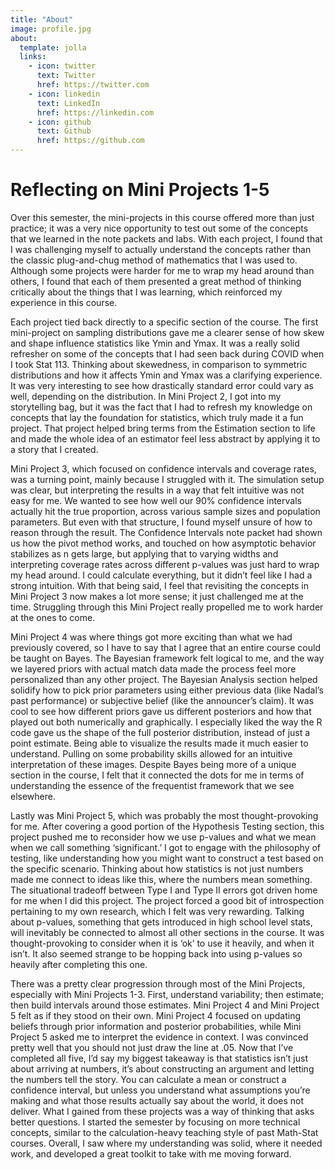 ```yaml
---
title: "About"
image: profile.jpg
about:
  template: jolla
  links:
    - icon: twitter
      text: Twitter
      href: https://twitter.com
    - icon: linkedin
      text: LinkedIn
      href: https://linkedin.com
    - icon: github
      text: Github
      href: https://github.com
---
```


# Reflecting on Mini Projects 1-5

Over this semester, the mini-projects in this course offered more than just practice; it was a very nice opportunity to test out some of the concepts that we learned in the note packets and labs. With each project, I found that I was challenging myself to actually understand the concepts rather than the classic plug-and-chug method of mathematics that I was used to. Although some projects were harder for me to wrap my head around than others, I found that each of them presented a great method of thinking critically about the things that I was learning, which reinforced my experience in this course.

Each project tied back directly to a specific section of the course. The first mini-project on sampling distributions gave me a clearer sense of how skew and shape influence statistics like Ymin and Ymax. It was a really solid refresher on some of the concepts that I had seen back during COVID when I took Stat 113. Thinking about skewedness, in comparison to symmetric distributions and how it affects Ymin and Ymax was a clarifying experience. It was very interesting to see how drastically standard error could vary as well, depending on the distribution. In Mini Project 2, I got into my storytelling bag, but it was the fact that I had to refresh my knowledge on concepts that lay the foundation for statistics, which truly made it a fun project. That project helped bring terms from the Estimation section to life and made the whole idea of an estimator feel less abstract by applying it to a story that I created.

Mini Project 3, which focused on confidence intervals and coverage rates, was a turning point, mainly because I struggled with it. The simulation setup was clear, but interpreting the results in a way that felt intuitive was not easy for me. We wanted to see how well our 90% confidence intervals actually hit the true proportion, across various sample sizes and population parameters. But even with that structure, I found myself unsure of how to reason through the result. The Confidence Intervals note packet had shown us how the pivot method works, and touched on how asymptotic behavior stabilizes as n gets large, but applying that to varying widths and interpreting coverage rates across different p-values was just hard to wrap my head around. I could calculate everything, but it didn’t feel like I had a strong intuition. With that being said, I feel that revisiting the concepts in Mini Project 3 now makes a lot more sense; it just challenged me at the time. Struggling through this Mini Project really propelled me to work harder at the ones to come.

Mini Project 4 was where things got more exciting than what we had previously covered, so I have to say that I agree that an entire course could be taught on Bayes. The Bayesian framework felt logical to me, and the way we layered priors with actual match data made the process feel more personalized than any other project. The Bayesian Analysis section helped solidify how to pick prior parameters using either previous data (like Nadal’s past performance) or subjective belief (like the announcer’s claim). It was cool to see how different priors gave us different posteriors and how that played out both numerically and graphically. I especially liked the way the R code gave us the shape of the full posterior distribution, instead of just a point estimate. Being able to visualize the results made it much easier to understand. Pulling on some probability skills allowed for an intuitive interpretation of these images. Despite Bayes being more of a unique section in the course, I felt that it connected the dots for me in terms of understanding the essence of the frequentist framework that we see elsewhere. 

Lastly was Mini Project 5, which was probably the most thought-provoking for me. After covering a good portion of the Hypothesis Testing section, this project pushed me to reconsider how we use p-values and what we mean when we call something ‘significant.’ I got to engage with the philosophy of testing, like understanding how you might want to construct a test based on the specific scenario. Thinking about how statistics is not just numbers made me connect to ideas like this, where the numbers mean something. The situational tradeoff between Type I and Type II errors got driven home for me when I did this project. The project forced a good bit of introspection pertaining to my own research, which I felt was very rewarding. Talking about p-values, something that gets introduced in high school level stats, will inevitably be connected to almost all other sections in the course. It was thought-provoking to consider when it is ‘ok’ to use it heavily, and when it isn’t. It also seemed strange to be hopping back into using p-values so heavily after completing this one. 

There was a pretty clear progression through most of the Mini Projects, especially with Mini Projects 1-3. First, understand variability; then estimate; then build intervals around those estimates. Mini Project 4 and Mini Project 5 felt as if they stood on their own. Mini Project 4 focused on updating beliefs through prior information and posterior probabilities, while Mini Project 5 asked me to interpret the evidence in context. I was convinced pretty well that you should not just draw the line at .05. Now that I’ve completed all five, I’d say my biggest takeaway is that statistics isn’t just about arriving at numbers, it’s about constructing an argument and letting the numbers tell the story. You can calculate a mean or construct a confidence interval, but unless you understand what assumptions you’re making and what those results actually say about the world, it does not deliver. What I gained from these projects was a way of thinking that asks better questions. I started the semester by focusing on more technical concepts, similar to the calculation-heavy teaching style of past Math-Stat courses. Overall, I saw where my understanding was solid, where it needed work, and developed a great toolkit to take with me moving forward.
